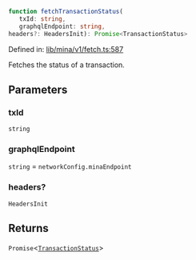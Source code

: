 ```ts
function fetchTransactionStatus(
   txId: string, 
   graphqlEndpoint: string, 
headers?: HeadersInit): Promise<TransactionStatus>
```

Defined in: [lib/mina/v1/fetch.ts:587](https://github.com/o1-labs/o1js/blob/df1ff77af12d7cbbed4a6167f02815fad4f0dceb/src/lib/mina/v1/fetch.ts#L587)

Fetches the status of a transaction.

## Parameters

### txId

`string`

### graphqlEndpoint

`string` = `networkConfig.minaEndpoint`

### headers?

`HeadersInit`

## Returns

`Promise`\<[`TransactionStatus`](../type-aliases/TransactionStatus.mdx)\>
